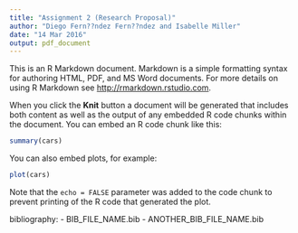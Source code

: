 ```yaml
---
title: "Assignment 2 (Research Proposal)"
author: "Diego Fern??ndez Fern??ndez and Isabelle Miller"
date: "14 Mar 2016"
output: pdf_document
---
```


This is an R Markdown document. Markdown is a simple formatting syntax for authoring HTML, PDF, and MS Word documents. For more details on using R Markdown see <http://rmarkdown.rstudio.com>.

When you click the **Knit** button a document will be generated that includes both content as well as the output of any embedded R code chunks within the document. You can embed an R code chunk like this:

```r
summary(cars)
```

You can also embed plots, for example:

```r
plot(cars)
```

Note that the `echo = FALSE` parameter was added to the code chunk to prevent printing of the R code that generated the plot.


bibliography:
    - BIB_FILE_NAME.bib
    - ANOTHER_BIB_FILE_NAME.bib
